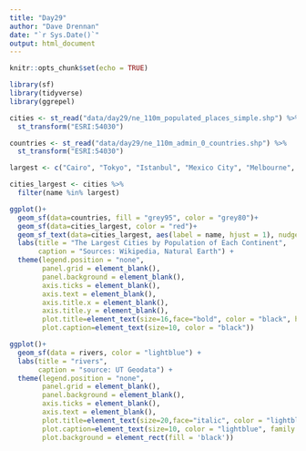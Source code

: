 ```yaml
---
title: "Day29"
author: "Dave Drennan"
date: "`r Sys.Date()`"
output: html_document
---
```


```r
knitr::opts_chunk$set(echo = TRUE)

library(sf)
library(tidyverse)
library(ggrepel)

```

```r

cities <- st_read("data/day29/ne_110m_populated_places_simple.shp") %>%
  st_transform("ESRI:54030")

countries <- st_read("data/day29/ne_110m_admin_0_countries.shp") %>%
  st_transform("ESRI:54030")

largest <- c("Cairo", "Tokyo", "Istanbul", "Mexico City", "Melbourne", "São Paulo")

cities_largest <- cities %>%
  filter(name %in% largest)

ggplot()+
  geom_sf(data=countries, fill = "grey95", color = "grey80")+
  geom_sf(data=cities_largest, color = "red")+
  geom_sf_text(data=cities_largest, aes(label = name, hjust = 1), nudge_x = -300000, nudge_y = 0)+
  labs(title = "The Largest Cities by Population of Each Continent",
       caption = "Sources: Wikipedia, Natural Earth") +
  theme(legend.position = "none",
        panel.grid = element_blank(),
        panel.background = element_blank(),
        axis.ticks = element_blank(),
        axis.text = element_blank(),
        axis.title.x = element_blank(),
        axis.title.y = element_blank(),
        plot.title=element_text(size=16,face="bold", color = "black", hjust = .5),
        plot.caption=element_text(size=10, color = "black"))

```

```r

ggplot()+
  geom_sf(data = rivers, color = "lightblue") +
  labs(title = "rivers",
       caption = "source: UT Geodata") +
  theme(legend.position = "none",
        panel.grid = element_blank(),
        panel.background = element_blank(),
        axis.ticks = element_blank(),
        axis.text = element_blank(),
        plot.title=element_text(size=20,face="italic", color = "lightblue", family = "serif", hjust = .5),
        plot.caption=element_text(size=10, color = "lightblue", family = "serif"), 
        plot.background = element_rect(fill = 'black'))


```
